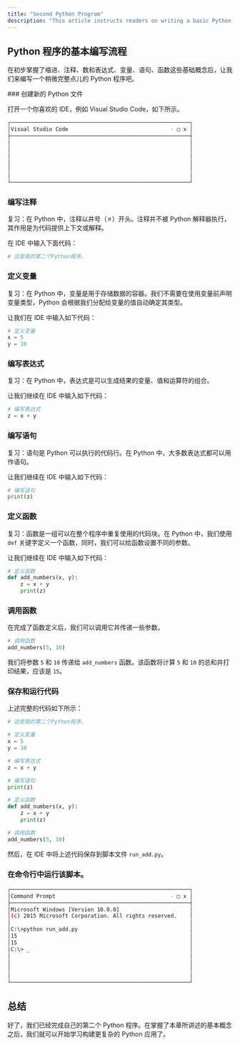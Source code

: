 ```yaml
---
title: "Second Python Program"
description: "This article instructs readers on writing a basic Python program, beginning with opening an IDE and continuing through various coding steps including comments, variables, expressions, statements, and functions. It introduces a function add_numbers to demonstrate how to add and print results, highlighting Python's simple syntax and automatic type handling. The piece concludes by advising readers to save and execute their script, connecting basic concepts to actual coding practice."
---
```



## Python 程序的基本编写流程

在初步掌握了缩进、注释、数和表达式、变量、语句、函数这些基础概念后，让我们来编写一个稍微完整点儿的 Python 程序吧。

<Steps>
### 创建新的 Python 文件

打开一个你喜欢的 IDE，例如 Visual Studio Code，如下所示。

```bash
┌────────────────────────────────────────────────────────┐
│Visual Studio Code                                - □ x │
├────────────────────────────────────────────────────────┤
│                                                        │
│                                                        │
│                                                        │
│                                                        │
│                                                        │
│                                                        │
└────────────────────────────────────────────────────────┘
```

### 编写注释

复习：在 Python 中，注释以井号（`＃`）开头。注释并不被 Python 解释器执行，其作用是为代码提供上下文或解释。

在 IDE 中输入下面代码：

```python
# 这是我的第二个Python程序。
```

### 定义变量

复习：在 Python 中，变量是用于存储数据的容器。我们不需要在使用变量前声明变量类型，Python 会根据我们分配给变量的值自动确定其类型。

让我们在 IDE 中输入如下代码：

```python
# 定义变量
x = 5
y = 10
```

### 编写表达式

复习：在 Python 中，表达式是可以生成结果的变量、值和运算符的组合。

让我们继续在 IDE 中输入如下代码：

```python
# 编写表达式
z = x + y
```

### 编写语句

复习：语句是 Python 可以执行的代码行。在 Python 中，大多数表达式都可以用作语句。

让我们继续在 IDE 中输入如下代码：

```python
# 编写语句
print(z)
```

### 定义函数

复习：函数是一组可以在整个程序中重复使用的代码块。在 Python 中，我们使用 `def` 关键字定义一个函数，同时，我们可以给函数设置不同的参数。

让我们继续在 IDE 中输入如下代码：

```python
# 定义函数
def add_numbers(x, y):
    z = x + y
    print(z)
```

### 调用函数

在完成了函数定义后，我们可以调用它并传递一些参数。

```python
# 调用函数
add_numbers(5, 10)
```

我们将参数 `5` 和 `10` 传递给 `add_numbers` 函数。该函数将计算 `5` 和 `10` 的总和并打印结果，应该是 `15`。

### 保存和运行代码

上述完整的代码如下所示：

```python
# 这是我的第二个Python程序。

# 定义变量
x = 5
y = 10

# 编写表达式
z = x + y

# 编写语句
print(z)

# 定义函数
def add_numbers(x, y):
    z = x + y
    print(z)

# 调用函数
add_numbers(5, 10)
```

然后，在 IDE 中将上述代码保存到脚本文件 `run_add.py`。

### 在命令行中运行该脚本。

```bash
┌────────────────────────────────────────────────────────┐
│Command Prompt                                    - □ x │
├────────────────────────────────────────────────────────┤
│Microsoft Windows [Version 10.0.0]                      │
│(c) 2015 Microsoft Corporation. All rights reserved.    │
│                                                        │
│C:\>python run_add.py                                   │
│15                                                      │
│15                                                      │
│C:\> _                                                  │
│                                                        │
│                                                        │
│                                                        │
│                                                        │
└────────────────────────────────────────────────────────┘
```

</Steps>

## 总结

好了，我们已经完成自己的第二个 Python 程序。在掌握了本章所讲述的基本概念之后，我们就可以开始学习构建更复杂的 Python 应用了。
